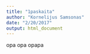 ```yaml
---
title: "1paskaita"
author: "Kornelijus Samsonas"
date: "2/20/2017"
output: html_document
---
```


opa opa opapa